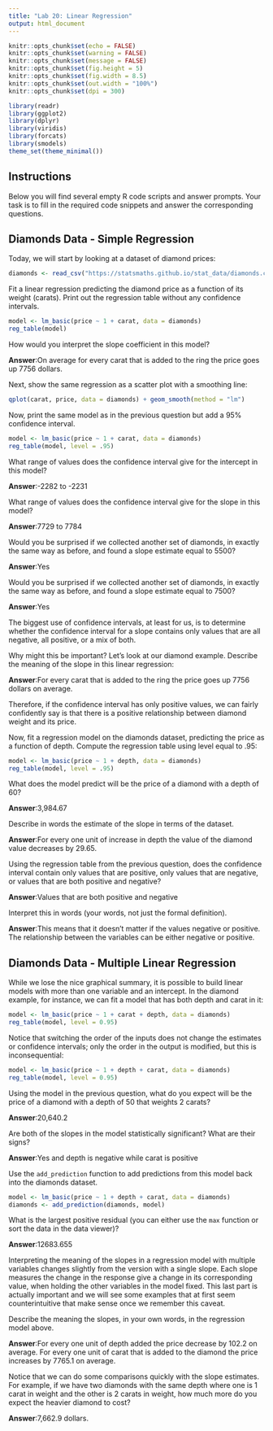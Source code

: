 ```yaml
---
title: "Lab 20: Linear Regression"
output: html_document
---
```


```r
knitr::opts_chunk$set(echo = FALSE)
knitr::opts_chunk$set(warning = FALSE)
knitr::opts_chunk$set(message = FALSE)
knitr::opts_chunk$set(fig.height = 5)
knitr::opts_chunk$set(fig.width = 8.5)
knitr::opts_chunk$set(out.width = "100%")
knitr::opts_chunk$set(dpi = 300)

library(readr)
library(ggplot2)
library(dplyr)
library(viridis)
library(forcats)
library(smodels)
theme_set(theme_minimal())
```

## Instructions

Below you will find several empty R code scripts and answer prompts. Your task
is to fill in the required code snippets and answer the corresponding
questions.

## Diamonds Data - Simple Regression

Today, we will start by looking at a dataset of diamond prices:

```r
diamonds <- read_csv("https://statsmaths.github.io/stat_data/diamonds.csv")
```

Fit a linear regression predicting the diamond price as a function of
its weight (carats). Print out the regression table without any confidence
intervals.

```r
model <- lm_basic(price ~ 1 + carat, data = diamonds)
reg_table(model)
```

How would you interpret the slope coefficient in this model?

**Answer**:On average for every carat that is added to the ring the price goes up 7756 dollars.


Next, show the same regression as a scatter plot with a smoothing line:

```r
qplot(carat, price, data = diamonds) + geom_smooth(method = "lm")
```

Now, print the same model as in the previous question but add a 95%
confidence interval.

```r
model <- lm_basic(price ~ 1 + carat, data = diamonds)
reg_table(model, level = .95)
```

What range of values does the confidence interval give for the intercept
in this model?

**Answer**:-2282 to -2231

What range of values does the confidence interval give for the slope
in this model?

**Answer**:7729 to 7784

Would you be surprised if we collected another set of diamonds, in exactly the
same way as before, and found a slope estimate equal to 5500?

**Answer**:Yes

Would you be surprised if we collected another set of diamonds, in exactly the
same way as before, and found a slope estimate equal to 7500?

**Answer**:Yes

The biggest use of confidence intervals, at least for us, is to
determine whether the confidence interval for a slope contains only values
that are all negative, all positive, or a mix of both.

Why might this be important? Let's look at our diamond example. Describe the
meaning of the slope in this linear regression:

**Answer**:For every carat that is added to the ring the price goes up 7756 dollars on average.

Therefore, if the confidence interval has only positive values, we can
fairly confidently say is that there is a positive relationship between
diamond weight and its price.

Now, fit a regression model on the diamonds dataset, predicting the price as
a function of depth. Compute the regression table using level equal to .95:

```r
model <- lm_basic(price ~ 1 + depth, data = diamonds)
reg_table(model, level = .95)
```

What does the model predict will be the price of a diamond with a depth of
60?

**Answer**:3,984.67

Describe in words the estimate of the slope in terms of the dataset.

**Answer**:For every one unit of increase in depth the value of the diamond value decreases by 29.65.

Using the regression table from the previous question, does the
confidence interval contain only values that are positive, only values that
are negative, or values that are both positive and negative?

**Answer**:Values that are both positive and negative

Interpret this in words (your words, not just the formal definition).

**Answer**:This means that it doesn't matter if the values negative or positive.  The relationship between the variables can be either negative or positive.  

## Diamonds Data - Multiple Linear Regression

While we lose the nice graphical summary, it is possible to build linear
models with more than one variable and an intercept. In the diamond example,
for instance, we can fit a model that has both depth and carat in it:

```r
model <- lm_basic(price ~ 1 + carat + depth, data = diamonds)
reg_table(model, level = 0.95)
```

Notice that switching the order of the inputs does not change the estimates
or confidence intervals; only the order in the output is modified, but this
is inconsequential:

```r
model <- lm_basic(price ~ 1 + depth + carat, data = diamonds)
reg_table(model, level = 0.95)
```

Using the model in the previous question, what do you expect will be the
price of a diamond with a depth of 50 that weights 2 carats?

**Answer**:20,640.2

Are both of the slopes in the model statistically significant? What are
their signs?

**Answer**:Yes and depth is negative while carat is positive

Use the `add_prediction` function to add predictions from this model
back into the diamonds dataset.

```r
model <- lm_basic(price ~ 1 + depth + carat, data = diamonds)
diamonds <- add_prediction(diamonds, model)
```

What is the largest positive residual (you can either use the `max` function
or sort the data in the data viewer)?

**Answer**:12683.655

Interpreting the meaning of the slopes in a regression model with
multiple variables changes slightly from the version with a single slope.
Each slope measures the change in the response give a change in its
corresponding value, when holding the other variables in the model fixed.
This last part is actually important and we will see some examples that at
first seem counterintuitive that make sense once we remember this caveat.

Describe the meaning the slopes, in your own words, in the regression model
above.

**Answer**:For every one unit of depth added the price decrease by 102.2 on average.  For every one unit of carat that is added to the diamond the price increases by 7765.1 on average.  

Notice that we can do some comparisons quickly with the slope estimates.
For example, if we have two diamonds with the same depth where one is 1
carat in weight and the other is 2 carats in weight, how much more do you
expect the heavier diamond to cost?

**Answer**:7,662.9 dollars.

